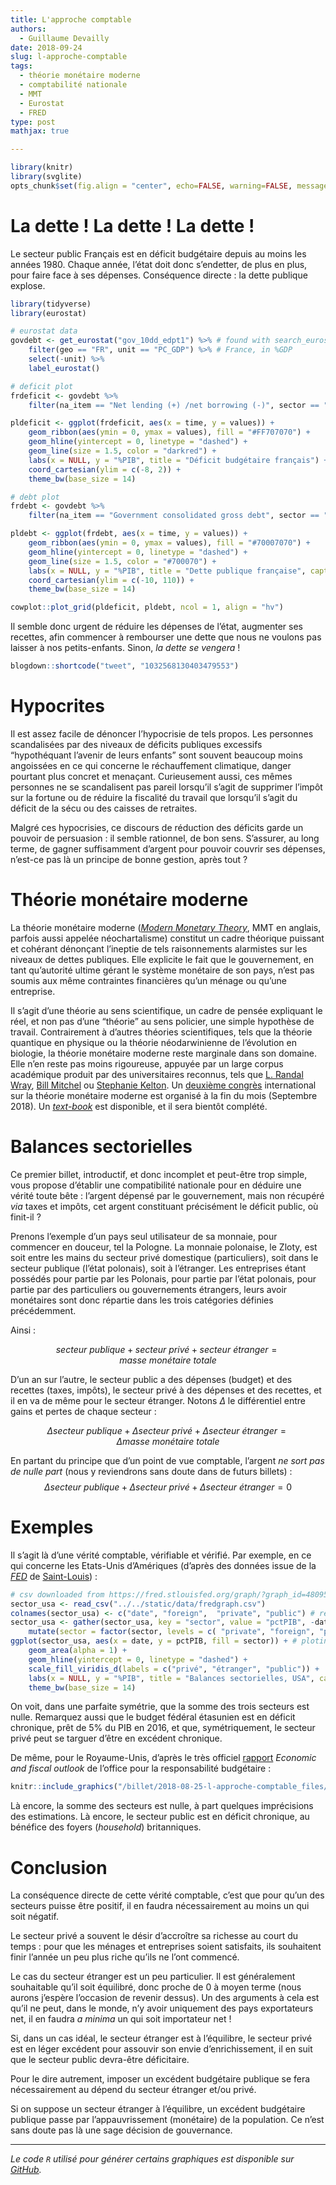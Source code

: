 ```yaml
---
title: L'approche comptable
authors: 
  - Guillaume Devailly
date: 2018-09-24
slug: l-approche-comptable
tags:
  - théorie monétaire moderne
  - comptabilité nationale
  - MMT
  - Eurostat
  - FRED
type: post
mathjax: true  

---
```


```r
library(knitr)
library(svglite)
opts_chunk$set(fig.align = "center", echo=FALSE, warning=FALSE, message=FALSE)
```

# La dette ! La dette ! La dette !

Le secteur public Français est en déficit budgétaire depuis au moins les années 1980.
Chaque année, l'état doit donc s’endetter, de plus en plus, pour faire face à ses dépenses.
Conséquence directe : la dette publique explose.

```r
library(tidyverse)
library(eurostat)

# eurostat data
govdebt <- get_eurostat("gov_10dd_edpt1") %>% # found with search_eurostat("deficit")
    filter(geo == "FR", unit == "PC_GDP") %>% # France, in %GDP 
    select(-unit) %>%
    label_eurostat()

# deficit plot
frdeficit <- govdebt %>%
    filter(na_item == "Net lending (+) /net borrowing (-)", sector == "General government")

pldeficit <- ggplot(frdeficit, aes(x = time, y = values)) +
    geom_ribbon(aes(ymin = 0, ymax = values), fill = "#FF707070") +
    geom_hline(yintercept = 0, linetype = "dashed") +
    geom_line(size = 1.5, color = "darkred") +
    labs(x = NULL, y = "%PIB", title = "Déficit budgétaire français") +
    coord_cartesian(ylim = c(-8, 2)) +
    theme_bw(base_size = 14)

# debt plot
frdebt <- govdebt %>%
    filter(na_item == "Government consolidated gross debt", sector == "General government")

pldebt <- ggplot(frdebt, aes(x = time, y = values)) +
    geom_ribbon(aes(ymin = 0, ymax = values), fill = "#70007070") +
    geom_hline(yintercept = 0, linetype = "dashed") +
    geom_line(size = 1.5, color = "#700070") +
    labs(x = NULL, y = "%PIB", title = "Dette publique française", caption = "Données eurostat") +
    coord_cartesian(ylim = c(-10, 110)) +
    theme_bw(base_size = 14)

cowplot::plot_grid(pldeficit, pldebt, ncol = 1, align = "hv")
```

Il semble donc urgent de réduire les dépenses de l'état, augmenter ses recettes,
afin commencer à rembourser une dette que nous ne voulons pas laisser à nos petits-enfants.
Sinon, *la dette se vengera* !

```r
blogdown::shortcode("tweet", "1032568130403479553")
```

# Hypocrites

Il est assez facile de dénoncer l'hypocrisie de tels propos. Les personnes scandalisées par des niveaux de
déficits publiques excessifs "hypothéquant l'avenir de leurs enfants" sont souvent beaucoup moins angoissées
en ce qui concerne le réchauffement climatique, danger pourtant plus concret et menaçant.
Curieusement aussi, ces mêmes personnes ne se scandalisent pas pareil
lorsqu'il s'agit de supprimer l'impôt sur la fortune ou de réduire la fiscalité du travail 
que lorsqu'il s'agit du déficit de la sécu ou des caisses de retraites.

Malgré ces hypocrisies, ce discours de réduction des déficits garde un pouvoir de persuasion : il semble rationnel, de bon sens.
S'assurer, au long terme, de gagner suffisamment d'argent pour pouvoir couvrir ses dépenses, 
n'est-ce pas là un principe de bonne gestion, après tout ?

# Théorie monétaire moderne

La théorie monétaire moderne ([*Modern Monetary Theory*](https://en.wikipedia.org/wiki/Modern_Monetary_Theory),
MMT en anglais, parfois aussi appelée néochartalisme) constitut un cadre
théorique puissant et cohérant dénonçant l’ineptie de tels raisonnements alarmistes 
sur les niveaux de dettes publiques.
Elle explicite le fait que le gouvernement, en tant qu'autorité ultime gérant le système monétaire de son pays,
n'est pas soumis aux même contraintes financières qu'un ménage ou qu'une entreprise.

Il s'agit d'une théorie au sens scientifique, un cadre de pensée expliquant le réel,
et non pas d'une "théorie" au sens policier, une simple
hypothèse de travail. Contrairement à d'autres théories scientifiques,
tels que la théorie quantique en physique ou la théorie néodarwinienne
de l’évolution  en biologie, la théorie monétaire moderne reste marginale dans son domaine.
Elle n'en reste pas moins rigoureuse, appuyée par
un large corpus académique produit par des universitaires reconnus, tels que [L. Randal Wray](https://scholar.google.fr/citations?user=hT6gPWoAAAAJ&hl=fr&oi=ao), 
[Bill Mitchel](https://en.wikipedia.org/wiki/Bill_Mitchell_(economist))
ou [Stephanie Kelton](https://en.wikipedia.org/wiki/Stephanie_Kelton).
Un [deuxième congrès](http://www.mmtconference.org/) international sur la théorie monétaire moderne 
est organisé à la fin du mois (Septembre 2018).
Un [*text-book*](https://www.amazon.com/Modern-Monetary-Theory-Practice-Introductory-ebook/dp/B01EG02ITA/ref=sr_1_fkmr1_1)
est disponible, et il sera bientôt complété.

# Balances sectorielles

Ce premier billet, introductif, et donc incomplet et peut-être trop simple,
vous propose d'établir une compatibilité nationale 
pour en déduire une vérité toute bête : l'argent dépensé par le gouvernement, mais non récupéré *via* taxes et impôts,
cet argent constituant précisément le déficit public, où finit-il ?

Prenons l'exemple d'un pays seul utilisateur de sa monnaie, pour commencer en douceur, tel la Pologne.
La monnaie polonaise, le Zloty, est soit entre les mains du secteur privé domestique (particuliers),
soit dans le secteur publique (l'état polonais), soit à l'étranger.
Les entreprises étant possédés pour partie par les Polonais, pour partie par l'état polonais, pour partie
par des particuliers ou gouvernements étrangers, leurs avoir monétaires sont donc répartie dans les trois catégories
définies précédemment.

Ainsi :

$$ secteur\ publique + secteur\ privé + secteur\ étranger = masse\ monétaire\ totale $$

D'un an sur l'autre, le secteur public a des dépenses (budget) et des recettes (taxes, impôts),
le secteur privé à des dépenses et des recettes, et il en va de même pour le secteur étranger. Notons
$\Delta$ le différentiel entre gains et pertes de chaque secteur :

$$ \Delta secteur\ publique + \Delta secteur\ privé + \Delta secteur\ étranger = \Delta masse\ monétaire\ totale $$

En partant du principe que d'un point de vue comptable,
l'argent *ne sort pas de nulle part* (nous y reviendrons sans doute dans de futurs billets) :
$$ \Delta secteur\ publique + \Delta secteur\ privé + \Delta secteur\ étranger = 0$$

# Exemples

Il s'agit là d'une vérité comptable, vérifiable et vérifié. Par exemple, en ce qui concerne les Etats-Unis d'Amériques
(d'après des données issue de la [*FED*](https://fr.wikipedia.org/wiki/R%C3%A9serve_f%C3%A9d%C3%A9rale_des_%C3%89tats-Unis) 
de [Saint-Louis](https://fred.stlouisfed.org/graph/?graph_id=480953)) :

```r
# csv downloaded from https://fred.stlouisfed.org/graph/?graph_id=480953
sector_usa <- read_csv("../../static/data/fredgraph.csv")
colnames(sector_usa) <- c("date", "foreign",  "private", "public") # renaming coloumns
sector_usa <- gather(sector_usa, key = "sector", value = "pctPIB", -date) %>% # tidying
    mutate(sector = factor(sector, levels = c( "private", "foreign", "public")))
ggplot(sector_usa, aes(x = date, y = pctPIB, fill = sector)) + # ploting
    geom_area(alpha = 1) +
    geom_hline(yintercept = 0, linetype = "dashed") +
    scale_fill_viridis_d(labels = c("privé", "étranger", "public")) + 
    labs(x = NULL, y = "%PIB", title = "Balances sectorielles, USA", caption = "Données FRED St Louis", fill = "Secteur :") +
    theme_bw(base_size = 14)

```

On voit, dans une parfaite symétrie, que la somme des trois secteurs est nulle. Remarquez aussi que le budget fédéral
étasunien est en déficit chronique, prêt de 5% du PIB en 2016, et que, symétriquement, le secteur privé peut
se targuer d'être en excédent chronique.

De même, pour le Royaume-Unis, d'après le très officiel
[rapport](http://obr.uk/efo/economic-fiscal-outlook-march-2018/) *Economic and fiscal outlook* de l'office 
pour la responsabilité budgétaire :

```r
knitr::include_graphics("/billet/2018-08-25-l-approche-comptable_files/obr_2018.png")
```

Là encore, la somme des secteurs est nulle, à part quelques imprécisions des estimations. Là encore, 
le secteur public est en déficit chronique, au bénéfice des foyers (*household*) britanniques.

# Conclusion

La conséquence directe de cette vérité comptable, c'est que pour qu'un des secteurs puisse être positif,
il en faudra nécessairement au moins un qui soit négatif.

Le secteur privé a souvent le désir d'accroître sa richesse au court du temps :
pour que les ménages et entreprises soient satisfaits, ils souhaitent finir l'année un peu plus riche
qu'ils ne l'ont commencé.

Le cas du secteur étranger est un peu particulier. Il est généralement souhaitable qu'il soit équilibré, 
donc proche de 0 à moyen terme (nous aurons j’espère  l'occasion de revenir dessus).
Un des arguments à cela est qu'il ne peut, dans le monde, n'y avoir uniquement des pays exportateurs net, il en faudra 
*a minima* un qui soit importateur net !

Si, dans un cas idéal, le secteur étranger est à l'équilibre, le secteur privé est en léger excédent pour
assouvir son envie d'enrichissement, il en suit que le secteur public devra-être déficitaire.

Pour le dire autrement, imposer un excédent budgétaire publique se fera nécessairement au
dépend du secteur étranger et/ou privé.

Si on suppose un secteur étranger à l'équilibre, un excédent budgétaire publique passe par l’appauvrissement 
(monétaire) de la population. Ce n'est sans doute pas là une sage décision de gouvernance.

---
*Le code `R` utilisé pour générer certains graphiques est disponible sur
[GitHub](https://github.com/gdevailly/amatmacro/blob/master/content/billet/2018-08-25-l-approche-comptable.Rmd).*

